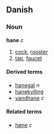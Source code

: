 ==Danish==
===Noun===
'''hane''' ''c''

# [[cock]], [[rooster]]
# [[tap]], [[faucet]]

====Derived terms====
*[[hanegal]] ''n''
*[[hanekylling]]
*[[vandhane]] ''c''

====Related terms====
*[[høne]] ''c''